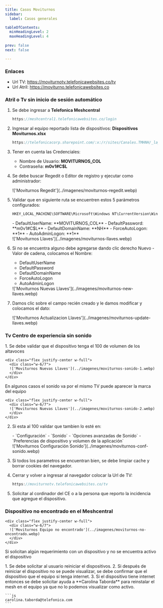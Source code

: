 ```yaml
---
title: Casos Moviturnos  
sidebar:
  label: Casos generales

tableOfContents:
  minHeadingLevel: 2
  maxHeadingLevel: 4
 
prev: false
next: false

---
```


### Enlaces

- Url TV: https://moviturnotv.telefonicawebsites.co/tv 
- Url Atril: https://moviturno.telefonicawebsites.co

### Atril o Tv sin inicio de sesión automático

<Steps>

1. Se debe ingresar a **Telefonica Meshcentral** 

   ```js
   https://meshcentral1.telefonicawebsites.co/login
   ```

2. Ingresar al equipo reportado lista de dispositivos: **Dispositivos Moviturnos.xlsx**

   ```js
   https://telefonicacorp.sharepoint.com/:x:/r/sites/Canales.TMHNH/_layouts/15/Doc.aspx?sourcedoc={159CAB37-BA23-4D17-93A8-AFD81B2D4DFE}&&file=Dispositivos Moviturnos.xlsx&&action=default&&mobileredirect=true
   ```

3. Tener en cuenta las Credenciales:
    <Card title="Credenciales">
    - Nombre de Usuario: **MOVITURNOS_COL**
    - Contraseña: **m0v1#C$L**
    </Card> 

4. Se debe buscar Regedit o Editor de registro y ejecutar como administrador:
    <div class="flex justify-center w-full">
      <div class="w-6/7">
      !['Moviturnos Regedit'](../imagenes/moviturnos-regedit.webp)
      </div>
    </div>


5. Validar que en siguiente ruta se encuentren estos 5 parámetros configurados:

   ```js
   HKEY_LOCAL_MACHINE\SOFTWARE\Microsoft\Windows NT\CurrentVersion\Winlogon

   ```
   
   <Card title="Llaves">
   - DefaultUserName: **MOVITURNOS_COL**
   - DefaultPassword: **m0v1#C$L**
   - DefaultDomainName: **NH**
   - ForceAutoLogon: **1**
   - AutoAdminLogon: **1** 
   </Card>

    <div class="flex justify-center w-full">
      <div class="w-6/7">
      !['Moviturnos Llaves'](../imagenes/moviturnos-llaves.webp)
      </div>
    </div>

6. Si no se encuentra alguno debe agregarse dando clic derecho Nuevo - Valor de cadena, colocamos el Nombre: 
    - DefaultUserName
    - DefaultPassword
    - DefaultDomainName
    - ForceAutoLogon
    - AutoAdminLogon

    <div class="flex justify-center w-full">
      <div class="w-6/7">
      !['Moviturnos Nuevas Llaves'](../imagenes/moviturnos-new-llaves.webp)
      </div>
    </div>

7. Damos clic sobre el campo recién creado y le damos modificar y colocamos el dato:
    <div class="flex justify-center w-full">
      <div class="w-6/7">
      !['Moviturnos Actualizacion Llaves'](../imagenes/moviturnos-update-llaves.webp)
      </div>
    </div>

</Steps>

### Tv Centro de experiencia sin sonido 

<Steps>
1. Se debe validar que el dispositivo tenga el 100 de volumen de los altavoces

    <div class="flex justify-center w-full">
      <div class="w-6/7">
      !['Moviturnos Nuevas Llaves'](../imagenes/moviturnos-sonido-1.webp)
      </div>
    </div>

   <Aside type="caution" title="Tener en cuenta">
     En algunos casos el sonido va por el mismo TV puede aparecer la marca del equipo 
   </Aside>

    <div class="flex justify-center w-full">
      <div class="w-6/7">
      !['Moviturnos Nuevas Llaves'](../imagenes/moviturnos-sonido-2.webp)
      </div>
    </div>

2. Si esta al 100 validar que tambien lo esté en:

   <FileTree>
    - `Configuración`
      - `Sonido` 
        - `Opciones avanzadas de Sonido` 
          - `Preferencias de dispositivo y volumen de la aplicación`
    </FileTree>

    <div class="flex justify-center w-full">
      <div class="w-6/7">
      !['Moviturnos Configuración Sonido'](../imagenes/moviturnos-conf-sonido.webp)
      </div>
    </div>
 
3. Si todos los parametros se encuentran bien, se debe limpiar cache y borrar cookies del navegador. 
4. Cerrar y volver a ingresar al navegador colocar la Url de TV:

   ```js
   https://moviturnotv.telefonicawebsites.co/tv 
   ```
5. Solicitar al cordinador del CE o a la persona que reporto la incidencia que agregue el dispositivo.

</Steps>

### Dispositivo no encontrado en el Meshcentral

    <div class="flex justify-center w-full">
      <div class="w-6/7">
      !['Moviturnos Equipo no encontrado'](../imagenes/moviturnos-no-encontrado.webp)
      </div>
    </div>

Si solicitan algún requerimiento con un dispositivo y no se encuentra activo el dispositivo

<Steps>
1. Se debe solicitar al usuario reiniciar el dispositivos.
2. Si después de reiniciar el dispositivo no se puede visualizar, se debe confirmar que el dispositivo que el equipo si tenga internet.
3. Si el dispositivo tiene internet entonces se debe solicitar ayuda a **Carolina Taborda** para reinstalar el mesh en el equipo ya que no lo podemos visualizar como activo.

    ```js
    carolina.taborda@telefonica.com
    ```
</Steps>